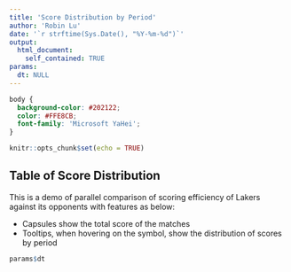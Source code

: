 ---
title: 'Score Distribution by Period'
author: 'Robin Lu'
date: '`r strftime(Sys.Date(), "%Y-%m-%d")`'
output:
  html_document:
    self_contained: TRUE
params:
  dt: NULL
---
\textbf{ Quote: https://bookdown.org/yihui/rmarkdown-cookbook/html-css.html }
```{css, echo=FALSE}
body {
  background-color: #202122;
  color: #FFE8CB;
  font-family: 'Microsoft YaHei';
}
```

```{r setup, include=FALSE}
knitr::opts_chunk$set(echo = TRUE)
```

## Table of Score Distribution

This is a demo of parallel comparison of scoring efficiency of Lakers against its opponents with features as below:

- Capsules show the total score of the matches
- Tooltips, when hovering on the symbol, show the distribution of scores by period

```{r charts, echo=FALSE}
params$dt
```


